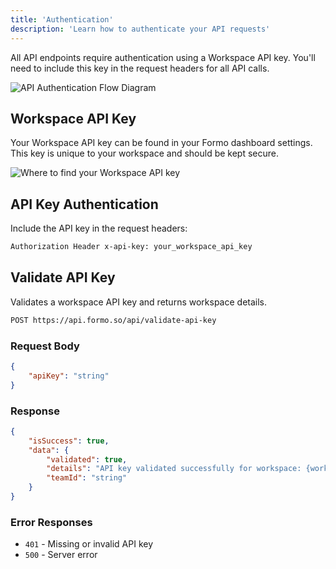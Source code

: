 ```yaml
---
title: 'Authentication'
description: 'Learn how to authenticate your API requests'
---
```


All API endpoints require authentication using a Workspace API key. You'll need to include this key in the request headers for all API calls.

<Frame>
	<img src="/images/auth-flow.png" alt="API Authentication Flow Diagram" />
</Frame>

## Workspace API Key

Your Workspace API key can be found in your Formo dashboard settings. This key is unique to your workspace and should be kept secure.

<Frame>
	<img
		src="/images/workspace-api-key.png"
		alt="Where to find your Workspace API key"
	/>
</Frame>

## API Key Authentication

Include the API key in the request headers:

```bash
Authorization Header x-api-key: your_workspace_api_key
```

## Validate API Key

Validates a workspace API key and returns workspace details.

```bash
POST https://api.formo.so/api/validate-api-key
```

### Request Body

```json
{
	"apiKey": "string"
}
```

### Response

```json
{
	"isSuccess": true,
	"data": {
		"validated": true,
		"details": "API key validated successfully for workspace: {workspace_name}",
		"teamId": "string"
	}
}
```

### Error Responses

-   `401` - Missing or invalid API key
-   `500` - Server error
